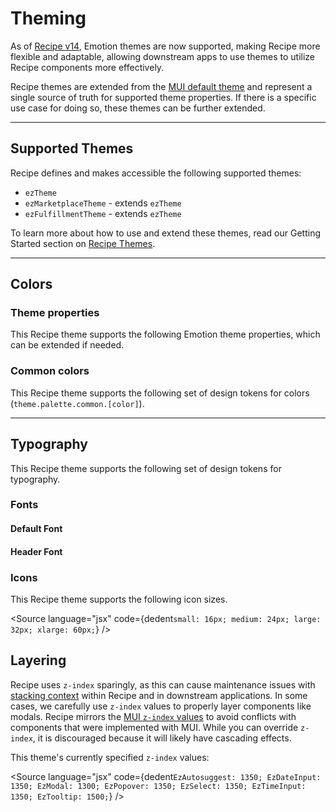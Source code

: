 
<Meta title="Guides/Theming" />
<TableOfContents />

# Theming

As of [Recipe v14](?path=/docs/guides-migration-v14--docs#migration-to-recipe-14), Emotion themes are now supported, making Recipe more flexible and adaptable, allowing downstream apps to use themes to utilize Recipe components more effectively.

Recipe themes are extended from the [MUI default theme](https://mui.com/customization/default-theme/) and represent a single source of truth for supported theme properties. If there is a specific use case for doing so, these themes can be further extended.

<Unstyled>
  <EzAlert
    headline="Warning"
    tagline="Extending themes can make future upgrade paths more difficult and should only be done when there is a valid use case to do so. If you'd like to suggest a change to a supported theme, please reach out to the Recipe team."
    use="warning"
  />
</Unstyled>

---

## Supported Themes

Recipe defines and makes accessible the following supported themes:

- `ezTheme`
- `ezMarketplaceTheme` - extends `ezTheme`
- `ezFulfillmentTheme` - extends `ezTheme`

To learn more about how to use and extend these themes, read our Getting Started section on [Recipe Themes](?path=/docs/guides-getting-started--docs#recipe-themes).

---

## Colors

### Theme properties

This Recipe theme supports the following Emotion theme properties, which can be extended if needed.

<ColorPalette showThemeProperties />

### Common colors

This Recipe theme supports the following set of design tokens for colors (`theme.palette.common.[color]`).

<ColorPalette />

---

## Typography

This Recipe theme supports the following set of design tokens for typography.

### Fonts

#### Default Font

<Typography fontType="defaultFont" />

#### Header Font

<Typography fontType="headerFont" />

### Icons

This Recipe theme supports the following icon sizes.

<Source
  language="jsx"
  code={dedent`
    small: 16px;
    medium: 24px;
    large: 32px;
    xlarge: 60px;
  `}
/>

## Layering

Recipe uses `z-index` sparingly, as this can cause maintenance issues with [stacking context](https://developer.mozilla.org/en-US/docs/Web/CSS/CSS_Positioning/Understanding_z_index/The_stacking_context) within Recipe and in downstream applications. In some cases, we carefully use `z-index` values to properly layer components like modals. Recipe mirrors the [MUI `z-index` values](https://mui.com/material-ui/customization/z-index/) to avoid conflicts with components that were implemented with MUI. While you can override `z-index`, it is discouraged because it will likely have cascading effects.

This theme's currently specified `z-index` values:

<Source
  language="jsx"
  code={dedent`
    EzAutosuggest: 1350;
    EzDateInput: 1350;
    EzModal: 1300;
    EzPopover: 1350;
    EzSelect: 1350;
    EzTimeInput: 1350;
    EzTooltip: 1500;
  `}
/>
